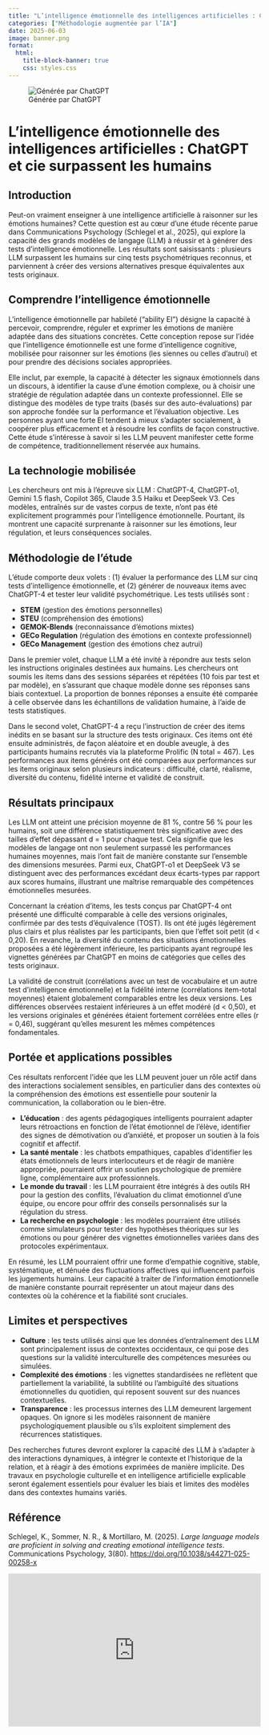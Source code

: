 ```yaml
---
title: "L’intelligence émotionnelle des intelligences artificielles : ChatGPT et cie surpassent les humains"
categories: ["Méthodologie augmentée par l’IA"]
date: 2025-06-03
image: banner.png
format:
  html:
    title-block-banner: true
    css: styles.css
---
```


![Générée par ChatGPT](banner.png)

# L’intelligence émotionnelle des intelligences artificielles : ChatGPT et cie surpassent les humains

## Introduction

Peut-on vraiment enseigner à une intelligence artificielle à raisonner sur les émotions humaines? Cette question est au cœur d’une étude récente parue dans Communications Psychology (Schlegel et al., 2025), qui explore la capacité des grands modèles de langage (LLM) à réussir et à générer des tests d’intelligence émotionnelle. Les résultats sont saisissants : plusieurs LLM surpassent les humains sur cinq tests psychométriques reconnus, et parviennent à créer des versions alternatives presque équivalentes aux tests originaux.

## Comprendre l'intelligence émotionnelle

L'intelligence émotionnelle par habileté ("ability EI") désigne la capacité à percevoir, comprendre, réguler et exprimer les émotions de manière adaptée dans des situations concrètes. Cette conception repose sur l'idée que l'intelligence émotionnelle est une forme d'intelligence cognitive, mobilisée pour raisonner sur les émotions (les siennes ou celles d'autrui) et pour prendre des décisions sociales appropriées. 

Elle inclut, par exemple, la capacité à détecter les signaux émotionnels dans un discours, à identifier la cause d'une émotion complexe, ou à choisir une stratégie de régulation adaptée dans un contexte professionnel. Elle se distingue des modèles de type traits (basés sur des auto-évaluations) par son approche fondée sur la performance et l'évaluation objective. Les personnes ayant une forte EI tendent à mieux s'adapter socialement, à coopérer plus efficacement et à résoudre les conflits de façon constructive. Cette étude s’intéresse à savoir si les LLM peuvent manifester cette forme de compétence, traditionnellement réservée aux humains.

## La technologie mobilisée

Les chercheurs ont mis à l’épreuve six LLM : ChatGPT-4, ChatGPT-o1, Gemini 1.5 flash, Copilot 365, Claude 3.5 Haiku et DeepSeek V3. Ces modèles, entraînés sur de vastes corpus de texte, n'ont pas été explicitement programmés pour l’intelligence émotionnelle. Pourtant, ils montrent une capacité surprenante à raisonner sur les émotions, leur régulation, et leurs conséquences sociales.

## Méthodologie de l’étude

L'étude comporte deux volets : (1) évaluer la performance des LLM sur cinq tests d'intelligence émotionnelle, et (2) générer de nouveaux items avec ChatGPT-4 et tester leur validité psychométrique. Les tests utilisés sont :

- **STEM** (gestion des émotions personnelles)
- **STEU** (compréhension des émotions)
- **GEMOK-Blends** (reconnaissance d'émotions mixtes)
- **GECo Regulation** (régulation des émotions en contexte professionnel)
- **GECo Management** (gestion des émotions chez autrui)

Dans le premier volet, chaque LLM a été invité à répondre aux tests selon les instructions originales destinées aux humains. Les chercheurs ont soumis les items dans des sessions séparées et répétées (10 fois par test et par modèle), en s'assurant que chaque modèle donne ses réponses sans biais contextuel. La proportion de bonnes réponses a ensuite été comparée à celle observée dans les échantillons de validation humaine, à l'aide de tests statistiques.

Dans le second volet, ChatGPT-4 a reçu l'instruction de créer des items inédits en se basant sur la structure des tests originaux. Ces items ont été ensuite administrés, de façon aléatoire et en double aveugle, à des participants humains recrutés via la plateforme Prolific (N total = 467). Les performances aux items générés ont été comparées aux performances sur les items originaux selon plusieurs indicateurs : difficulté, clarté, réalisme, diversité du contenu, fidélité interne et validité de construit.

## Résultats principaux

Les LLM ont atteint une précision moyenne de 81 %, contre 56 % pour les humains, soit une différence statistiquement très significative avec des tailles d'effet dépassant d = 1 pour chaque test. Cela signifie que les modèles de langage ont non seulement surpassé les performances humaines moyennes, mais l'ont fait de manière constante sur l'ensemble des dimensions mesurées. Parmi eux, ChatGPT-o1 et DeepSeek V3 se distinguent avec des performances excédant deux écarts-types par rapport aux scores humains, illustrant une maîtrise remarquable des compétences émotionnelles mesurées.

Concernant la création d'items, les tests conçus par ChatGPT-4 ont présenté une difficulté comparable à celle des versions originales, confirmée par des tests d'équivalence (TOST). Ils ont été jugés légèrement plus clairs et plus réalistes par les participants, bien que l'effet soit petit (d < 0,20). En revanche, la diversité du contenu des situations émotionnelles proposées a été légèrement inférieure, les participants ayant regroupé les vignettes générées par ChatGPT en moins de catégories que celles des tests originaux.

La validité de construit (corrélations avec un test de vocabulaire et un autre test d'intelligence émotionnelle) et la fidélité interne (corrélations item-total moyennes) étaient globalement comparables entre les deux versions. Les différences observées restaient inférieures à un effet modéré (d < 0,50), et les versions originales et générées étaient fortement corrélées entre elles (r = 0,46), suggérant qu'elles mesurent les mêmes compétences fondamentales.

## Portée et applications possibles

Ces résultats renforcent l’idée que les LLM peuvent jouer un rôle actif dans des interactions socialement sensibles, en particulier dans des contextes où la compréhension des émotions est essentielle pour soutenir la communication, la collaboration ou le bien-être.

- **L’éducation** : des agents pédagogiques intelligents pourraient adapter leurs rétroactions en fonction de l'état émotionnel de l'élève, identifier des signes de démotivation ou d'anxiété, et proposer un soutien à la fois cognitif et affectif.
- **La santé mentale** : les chatbots empathiques, capables d'identifier les états émotionnels de leurs interlocuteurs et de réagir de manière appropriée, pourraient offrir un soutien psychologique de première ligne, complémentaire aux professionnels.
- **Le monde du travail** : les LLM pourraient être intégrés à des outils RH pour la gestion des conflits, l'évaluation du climat émotionnel d'une équipe, ou encore pour offrir des conseils personnalisés sur la régulation du stress.
- **La recherche en psychologie** : les modèles pourraient être utilisés comme simulateurs pour tester des hypothèses théoriques sur les émotions ou pour générer des vignettes émotionnelles variées dans des protocoles expérimentaux.

En résumé, les LLM pourraient offrir une forme d’empathie cognitive, stable, systématique, et dénuée des fluctuations affectives qui influencent parfois les jugements humains. Leur capacité à traiter de l'information émotionnelle de manière constante pourrait représenter un atout majeur dans des contextes où la cohérence et la fiabilité sont cruciales.

## Limites et perspectives

- **Culture** : les tests utilisés ainsi que les données d'entraînement des LLM sont principalement issus de contextes occidentaux, ce qui pose des questions sur la validité interculturelle des compétences mesurées ou simulées.
- **Complexité des émotions** : les vignettes standardisées ne reflètent que partiellement la variabilité, la subtilité ou l'ambiguïté des situations émotionnelles du quotidien, qui reposent souvent sur des nuances contextuelles.
- **Transparence** : les processus internes des LLM demeurent largement opaques. On ignore si les modèles raisonnent de manière psychologiquement plausible ou s'ils exploitent simplement des récurrences statistiques.

Des recherches futures devront explorer la capacité des LLM à s'adapter à des interactions dynamiques, à intégrer le contexte et l'historique de la relation, et à réagir à des émotions exprimées de manière implicite. Des travaux en psychologie culturelle et en intelligence artificielle explicable seront également essentiels pour évaluer les biais et limites des modèles dans des contextes humains variés.

## Référence

Schlegel, K., Sommer, N. R., & Mortillaro, M. (2025). *Large language models are proficient in solving and creating emotional intelligence tests*. Communications Psychology, 3(80). [https://doi.org/10.1038/s44271-025-00258-x](https://doi.org/10.1038/s44271-025-00258-x)

<!-- Formulaire d’abonnement Brevo -->
<iframe width="540" height="305" src="https://sibforms.com/serve/MUIFAAjdS7efBoq47TBnj6pX7qL7kBl2ObFQJZ2R0LPLGQ0CL4PpwvU4fRz2Vyd5P4O8YXEGsbQ9w-TqnVy5c-_-8tWoOwp7GuUFTPEmYudoZ3jTXbwupnGF_AH7IQRNR0Ysiow-sTvBA47HANmLAp5uQ6CLaDNrJzHybr8_r6CBVmNeTCT8eeOL1qK0PdNJMcXxAj1x2ZIPj7CU" frameborder="0" scrolling="auto" allowfullscreen style="display: block; margin-left: auto; margin-right: auto; max-width: 100%;"></iframe>
